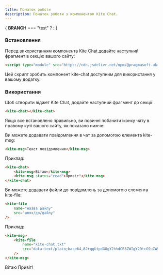 ```yaml
---
title: Початок роботи
description: Початок роботи з компонентом Kite Chat.
---
```


{
__BRANCH__ === "test"
    ? <script type="module" src="/kite-chat-component.js"></script>
    : <script type="module" src="https://cdn.jsdelivr.net/npm/@pragmasoft-ukraine/kite-chat-component/+esm"></script>
}

### Встановлення

Перед використанням компонента Kite Chat додайте наступний фрагмент в секцію <Tag name="head"/> вашого сайту:

```html
<script type="module" src="https://cdn.jsdelivr.net/npm/@pragmasoft-ukraine/kite-chat/+esm"/>
```

Цей скрипт зробить компонент kite-chat доступним для використання у вашому додатку.

### Використання

Щоб створити віджет Kite Chat, додайте наступний фрагмент до секції <Tag name="body"/>:

```html
<kite-chat></kite-chat>
```

Якщо все встановлено правильно, ви повинні побачити іконку чату в правому куті вашого сайту, як показано нижче:

<div class="flex items-center justify-center">
    <ChatIcon/>
</div>

Ви можете додавати повідомлення в чат за допомогою елемента kite-msg:

```html
<kite-msg>Текст повідомлення</kite-msg>
```

Приклад:

```html
<kite-chat>
    <kite-msg>Вітаю</kite-msg>
    <kite-msg status="read">Привіт!</kite-msg>
</kite-chat>
```

Ви можете додавати файли до повідомлень за допомогою елемента kite-file:

```html
<kite-file
    name="назва файлу"
    src="шлях/до/файлу"
/>
```

Приклад:

```html
<kite-msg>
    <kite-file
        name="kite-chat.txt"
        src="data:text/plain;base64,8J+qgUtpdGUgY2hhdCB3ZWIgY29tcG9uZW50"
    />
</kite-msg>
```

<kite-chat>
    <kite-msg>Вітаю</kite-msg>
    <kite-msg status="read">Привіт!</kite-msg>
    <kite-msg>
        <kite-file
            name="kite-chat.txt"
            src="data:text/plain;base64,8J+qgUtpdGUgY2hhdCB3ZWIgY29tcG9uZW50"
        />
    </kite-msg>
</kite-chat>